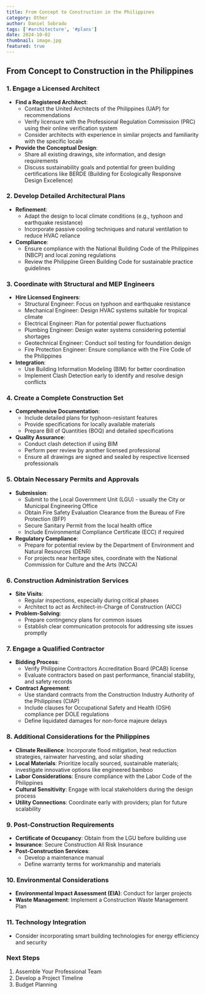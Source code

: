 ```yaml
---
title: From Concept to Construction in the Philippines
category: Other
author: Daniel Sobrado
tags: ['#architecture', '#plans']
date: 2024-10-02
thumbnail: image.jpg
featured: true
---
```


## From Concept to Construction in the Philippines

### 1. Engage a Licensed Architect

- **Find a Registered Architect**: 
  - Contact the United Architects of the Philippines (UAP) for recommendations
  - Verify licensure with the Professional Regulation Commission (PRC) using their online verification system
  - Consider architects with experience in similar projects and familiarity with the specific locale
- **Provide the Conceptual Design**: 
  - Share all existing drawings, site information, and design requirements
  - Discuss sustainability goals and potential for green building certifications like BERDE (Building for Ecologically Responsive Design Excellence)

### 2. Develop Detailed Architectural Plans

- **Refinement**: 
  - Adapt the design to local climate conditions (e.g., typhoon and earthquake resistance)
  - Incorporate passive cooling techniques and natural ventilation to reduce HVAC reliance
- **Compliance**: 
  - Ensure compliance with the National Building Code of the Philippines (NBCP) and local zoning regulations
  - Review the Philippine Green Building Code for sustainable practice guidelines

### 3. Coordinate with Structural and MEP Engineers

- **Hire Licensed Engineers**: 
  - Structural Engineer: Focus on typhoon and earthquake resistance
  - Mechanical Engineer: Design HVAC systems suitable for tropical climate
  - Electrical Engineer: Plan for potential power fluctuations
  - Plumbing Engineer: Design water systems considering potential shortages
  - Geotechnical Engineer: Conduct soil testing for foundation design
  - Fire Protection Engineer: Ensure compliance with the Fire Code of the Philippines
- **Integration**: 
  - Use Building Information Modeling (BIM) for better coordination
  - Implement Clash Detection early to identify and resolve design conflicts

### 4. Create a Complete Construction Set

- **Comprehensive Documentation**: 
  - Include detailed plans for typhoon-resistant features
  - Provide specifications for locally available materials
  - Prepare Bill of Quantities (BOQ) and detailed specifications
- **Quality Assurance**: 
  - Conduct clash detection if using BIM
  - Perform peer review by another licensed professional
  - Ensure all drawings are signed and sealed by respective licensed professionals

### 5. Obtain Necessary Permits and Approvals

- **Submission**: 
  - Submit to the Local Government Unit (LGU) - usually the City or Municipal Engineering Office
  - Obtain Fire Safety Evaluation Clearance from the Bureau of Fire Protection (BFP)
  - Secure Sanitary Permit from the local health office
  - Include Environmental Compliance Certificate (ECC) if required
- **Regulatory Compliance**: 
  - Prepare for potential review by the Department of Environment and Natural Resources (DENR)
  - For projects near heritage sites, coordinate with the National Commission for Culture and the Arts (NCCA)

### 6. Construction Administration Services

- **Site Visits**: 
  - Regular inspections, especially during critical phases
  - Architect to act as Architect-in-Charge of Construction (AICC)
- **Problem-Solving**: 
  - Prepare contingency plans for common issues
  - Establish clear communication protocols for addressing site issues promptly

### 7. Engage a Qualified Contractor

- **Bidding Process**: 
  - Verify Philippine Contractors Accreditation Board (PCAB) license
  - Evaluate contractors based on past performance, financial stability, and safety records
- **Contract Agreement**: 
  - Use standard contracts from the Construction Industry Authority of the Philippines (CIAP)
  - Include clauses for Occupational Safety and Health (OSH) compliance per DOLE regulations
  - Define liquidated damages for non-force majeure delays

### 8. Additional Considerations for the Philippines

- **Climate Resilience**: Incorporate flood mitigation, heat reduction strategies, rainwater harvesting, and solar shading
- **Local Materials**: Prioritize locally sourced, sustainable materials; investigate innovative options like engineered bamboo
- **Labor Considerations**: Ensure compliance with the Labor Code of the Philippines
- **Cultural Sensitivity**: Engage with local stakeholders during the design process
- **Utility Connections**: Coordinate early with providers; plan for future scalability

### 9. Post-Construction Requirements

- **Certificate of Occupancy**: Obtain from the LGU before building use
- **Insurance**: Secure Construction All Risk Insurance
- **Post-Construction Services**: 
  - Develop a maintenance manual
  - Define warranty terms for workmanship and materials

### 10. Environmental Considerations

- **Environmental Impact Assessment (EIA)**: Conduct for larger projects
- **Waste Management**: Implement a Construction Waste Management Plan

### 11. Technology Integration

- Consider incorporating smart building technologies for energy efficiency and security

### Next Steps

1. Assemble Your Professional Team
2. Develop a Project Timeline
3. Budget Planning
